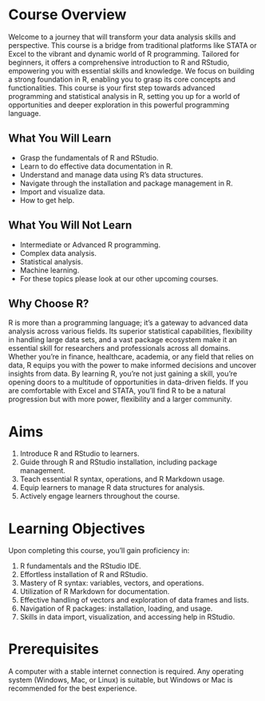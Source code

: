 # Course Overview {.unnumbered}

Welcome to a journey that will transform your data analysis skills and
perspective. This course is a bridge from traditional platforms like
STATA or Excel to the vibrant and dynamic world of R programming.
Tailored for beginners, it offers a comprehensive introduction to R and
RStudio, empowering you with essential skills and knowledge. We focus on
building a strong foundation in R, enabling you to grasp its core
concepts and functionalities. This course is your first step towards
advanced programming and statistical analysis in R, setting you up for a
world of opportunities and deeper exploration in this powerful
programming language.

## What You Will Learn {.unnumbered}

-   Grasp the fundamentals of R and RStudio.
-   Learn to do effective data documentation in R.
-   Understand and manage data using R's data structures.
-   Navigate through the installation and package management in R.
-   Import and visualize data.
-   How to get help.

## What You Will Not Learn {.unnumbered}

-   Intermediate or Advanced R programming.
-   Complex data analysis.
-   Statistical analysis.
-   Machine learning.
-   For these topics please look at our other upcoming courses.

## Why Choose R? {.unnumbered}

R is more than a programming language; it's a gateway to advanced data
analysis across various fields. Its superior statistical capabilities,
flexibility in handling large data sets, and a vast package ecosystem
make it an essential skill for researchers and professionals across all
domains. Whether you're in finance, healthcare, academia, or any field
that relies on data, R equips you with the power to make informed
decisions and uncover insights from data. By learning R, you're not just
gaining a skill, you're opening doors to a multitude of opportunities in
data-driven fields. If you are comfortable with Excel and STATA, you'll
find R to be a natural progression but with more power, flexibility and
a larger community.

# Aims {#Aims}

1.  Introduce R and RStudio to learners.
2.  Guide through R and RStudio installation, including package
    management.
3.  Teach essential R syntax, operations, and R Markdown usage.
4.  Equip learners to manage R data structures for analysis.
5.  Actively engage learners throughout the course.

# Learning Objectives {#Learning-Objectives}

Upon completing this course, you'll gain proficiency in:

1.  R fundamentals and the RStudio IDE.
2.  Effortless installation of R and RStudio.
3.  Mastery of R syntax: variables, vectors, and operations.
4.  Utilization of R Markdown for documentation.
5.  Effective handling of vectors and exploration of data frames and
    lists.
6.  Navigation of R packages: installation, loading, and usage.
7.  Skills in data import, visualization, and accessing help in RStudio.

# Prerequisites {#Prerequisites}

A computer with a stable internet connection is required. Any operating
system (Windows, Mac, or Linux) is suitable, but Windows or Mac is
recommended for the best experience.
